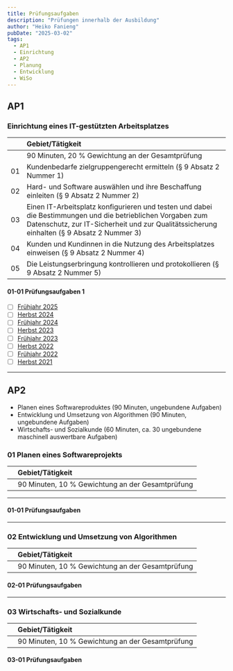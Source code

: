 ```yaml
---
title: Prüfungsaufgaben
description: "Prüfungen innerhalb der Ausbildung"
author: "Heiko Fanieng"
pubDate: "2025-03-02"
tags:
  - AP1
  - Einrichtung
  - AP2
  - Planung
  - Entwicklung
  - WiSo
---
```


## AP1

### Einrichtung eines IT-gestützten Arbeitsplatzes

| | Gebiet/Tätigkeit |
| :--- | :--- |
| | 90 Minuten, 20 % Gewichtung an der Gesamtprüfung |
| 01 | Kundenbedarfe zielgruppengerecht ermitteln (§ 9 Absatz 2 Nummer 1) |
| 02 | Hard- und Software auswählen und ihre Beschaffung einleiten (§ 9 Absatz 2 Nummer 2) |
| 03 | Einen IT-Arbeitsplatz konfigurieren und testen und dabei die Bestimmungen und die betrieblichen Vorgaben zum Datenschutz, zur IT-Sicherheit und zur Qualitätssicherung einhalten (§ 9 Absatz 2 Nummer 3) |
| 04 | Kunden und Kundinnen in die Nutzung des Arbeitsplatzes einweisen (§ 9 Absatz 2 Nummer 4) |
| 05 | Die Leistungserbringung kontrollieren und protokollieren (§ 9 Absatz 2 Nummer 5) |

#### 01-01 Prüfungsaufgaben 1

- [ ] [Frühjahr 2025](../02-exams/01/01/01-2025-spring/README.md)
- [ ] [Herbst 2024](../02-exams/01/01/02-2024-fall/README.md)
- [ ] [Frühjahr 2024](../02-exams/01/01/03-2024-spring/README.md)
- [ ] [Herbst 2023](../02-exams/01/01/04-2023-fall/README.md)
- [ ] [Frühjahr 2023](../02-exams/01/01/05-2023-spring/README.md)
- [ ] [Herbst 2022](../02-exams/01/01/06-2022-fall/README.md)
- [ ] [Frühjahr 2022](../02-exams/01/01/07-2022-spring/README.md)
- [ ] [Herbst 2021](../02-exams/01/01/08-2021-fall/README.md)

---

## AP2

- Planen eines Softwareproduktes (90 Minuten, ungebundene Aufgaben)
- Entwicklung und Umsetzung von Algorithmen (90 Minuten, ungebundene Aufgaben)
- Wirtschafts- und Sozialkunde (60 Minuten, ca. 30 ungebundene maschinell auswertbare Aufgaben)

### 01 Planen eines Softwareprojekts

| | Gebiet/Tätigkeit |
| :--- | :--- |
| | 90 Minuten, 10 % Gewichtung an der Gesamtprüfung |

---

#### 01-01 Prüfungsaufgaben

---

### 02 Entwicklung und Umsetzung von Algorithmen

| | Gebiet/Tätigkeit |
| :--- | :--- |
| | 90 Minuten, 10 % Gewichtung an der Gesamtprüfung |

#### 02-01 Prüfungsaufgaben

---

### 03 Wirtschafts- und Sozialkunde

| | Gebiet/Tätigkeit |
| :--- | :--- |
| | 90 Minuten, 10 % Gewichtung an der Gesamtprüfung |

#### 03-01 Prüfungsaufgaben
